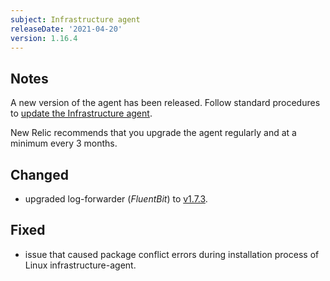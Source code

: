 ```yaml
---
subject: Infrastructure agent
releaseDate: '2021-04-20'
version: 1.16.4
---
```


## Notes
A new version of the agent has been released. Follow standard procedures to [update the Infrastructure agent](https://docs.newrelic.com/docs/infrastructure/install-configure-manage-infrastructure/update-or-uninstall/update-infrastructure-agent).
  
New Relic recommends that you upgrade the agent regularly and at a minimum every 3 months.

## Changed
* upgraded log-forwarder (*FluentBit*) to [v1.7.3](https://github.com/newrelic-experimental/fluent-bit-package/releases/tag/1.7.3).

## Fixed
* issue that caused package conflict errors during installation process of Linux infrastructure-agent.
